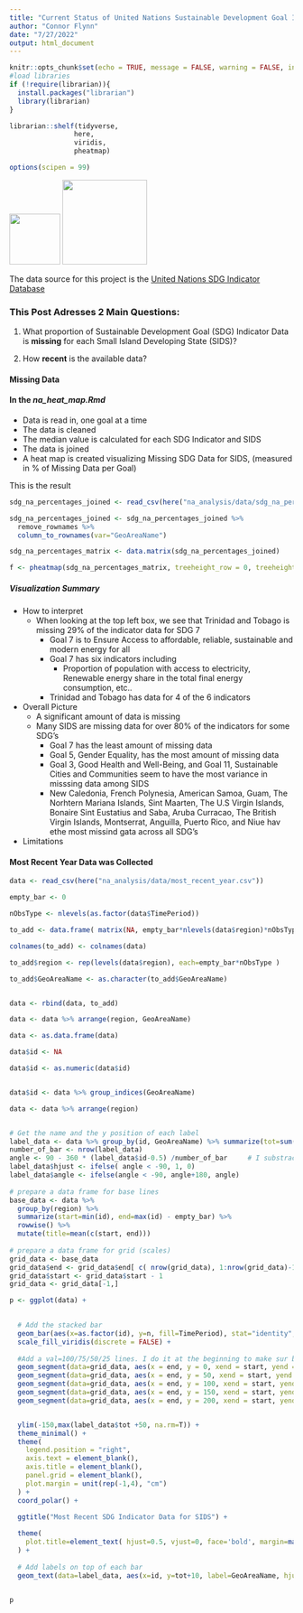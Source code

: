 ```yaml
---
title: "Current Status of United Nations Sustainable Development Goal Indicator Data on Small Island Developing States (SIDS)"
author: "Connor Flynn"
date: "7/27/2022"
output: html_document
---
```


```r
knitr::opts_chunk$set(echo = TRUE, message = FALSE, warning = FALSE, include = FALSE)
#load libraries
if (!require(librarian)){
  install.packages("librarian")
  library(librarian)
}

librarian::shelf(tidyverse,
                here,
                viridis,
                pheatmap)

options(scipen = 99)

```


![](/Users/connorflynn/Documents/SDG/SIDS_SDG_UNSTATS/visualizations/cuh_logo.png){width=90} ![](/Users/connorflynn/Documents/SDG/SIDS_SDG_UNSTATS/visualizations/cifal_logo.png){width=150} 





The data source for this project is the [United Nations SDG Indicator Database](https://unstats.un.org/sdgs/dataportal/database)




### This Post Adresses 2 Main Questions:

1. What proportion of Sustainable Development Goal (SDG) Indicator Data is **missing** for each Small Island Developing State (SIDS)?

2. How **recent** is the available data?





#### Missing Data


#### In the *na_heat_map.Rmd*
  - Data is read in, one goal at a time
  - The data is cleaned
  - The median value is calculated for each SDG Indicator and SIDS 
  - The data is joined
  - A heat map is created visualizing Missing SDG Data for SIDS, (measured in % of Missing Data per Goal)


This is the result


```r
sdg_na_percentages_joined <- read_csv(here("na_analysis/data/sdg_na_percentages_joined.csv"))
```


```r
sdg_na_percentages_joined <- sdg_na_percentages_joined %>% 
  remove_rownames %>% 
  column_to_rownames(var="GeoAreaName")
```


```r
sdg_na_percentages_matrix <- data.matrix(sdg_na_percentages_joined)
```


```r
f <- pheatmap(sdg_na_percentages_matrix, treeheight_row = 0, treeheight_col = 0, display_numbers = TRUE, fontsize_number = 6, angle_col = 45, na_col = "red", main = "Missing SDG Data for SIDS, (measured in % of Missing Data per Goal)")
```


##### Visualization Summary 
  - How to interpret
    - When looking at the top left box, we see that Trinidad and Tobago is missing 29% of the indicator data for SDG 7
      - Goal 7 is to Ensure Access to affordable, reliable, sustainable and modern energy for all
      - Goal 7 has six indicators including
        - Proportion of population with access to electricity, Renewable energy share in the total final energy consumption, etc..
      - Trinidad and Tobago has data for 4 of the 6 indicators
  - Overall Picture
    - A significant amount of data is missing
    - Many SIDS are missing data for over 80% of the indicators for some SDG's
      - Goal 7 has the least amount of missing data
      - Goal 5, Gender Equality, has the most amount of missing data
      - Goal 3, Good Health and Well-Being, and Goal 11, Sustainable Cities and Communities seem to have the most variance in misssing data among SIDS
      - New Caledonia, French Polynesia, American Samoa, Guam, The Norhtern Mariana Islands, Sint Maarten, The U.S Virgin Islands, Bonaire Sint Eustatius and Saba, Aruba Curracao, The British Virgin Islands, Montserrat, Anguilla, Puerto Rico, and Niue hav ethe most missind gata across all SDG's
  - Limitations







#### Most Recent Year Data was Collected

```r
data <- read_csv(here("na_analysis/data/most_recent_year.csv"))
```



```r

empty_bar <- 0

nObsType <- nlevels(as.factor(data$TimePeriod))

to_add <- data.frame( matrix(NA, empty_bar*nlevels(data$region)*nObsType, ncol(data)))

colnames(to_add) <- colnames(data)

to_add$region <- rep(levels(data$region), each=empty_bar*nObsType )

to_add$GeoAreaName <- as.character(to_add$GeoAreaName)


data <- rbind(data, to_add)

data <- data %>% arrange(region, GeoAreaName)

data <- as.data.frame(data)

data$id <- NA

data$id <- as.numeric(data$id)


data$id <- data %>% group_indices(GeoAreaName)

data <- data %>% arrange(region)



```


```r
# Get the name and the y position of each label
label_data <- data %>% group_by(id, GeoAreaName) %>% summarize(tot=sum(n))
number_of_bar <- nrow(label_data)
angle <- 90 - 360 * (label_data$id-0.5) /number_of_bar     # I substract 0.5 because the letter must have the angle of the center of the bars. Not extreme right(1) or extreme left (0)
label_data$hjust <- ifelse( angle < -90, 1, 0)
label_data$angle <- ifelse(angle < -90, angle+180, angle)
 
# prepare a data frame for base lines
base_data <- data %>% 
  group_by(region) %>% 
  summarize(start=min(id), end=max(id) - empty_bar) %>% 
  rowwise() %>% 
  mutate(title=mean(c(start, end)))
 
# prepare a data frame for grid (scales)
grid_data <- base_data
grid_data$end <- grid_data$end[ c( nrow(grid_data), 1:nrow(grid_data)-1)] + 1
grid_data$start <- grid_data$start - 1
grid_data <- grid_data[-1,]


```

```r
p <- ggplot(data) +

  
  # Add the stacked bar
  geom_bar(aes(x=as.factor(id), y=n, fill=TimePeriod), stat="identity", alpha=0.5) +
  scale_fill_viridis(discrete = FALSE) +
  
  #Add a val=100/75/50/25 lines. I do it at the beginning to make sur barplots are OVER it.
  geom_segment(data=grid_data, aes(x = end, y = 0, xend = start, yend = 0), colour = "grey", alpha=1, size=0.3 , inherit.aes = FALSE ) +
  geom_segment(data=grid_data, aes(x = end, y = 50, xend = start, yend = 50), colour = "grey", alpha=1, size=0.3 , inherit.aes = FALSE ) +
  geom_segment(data=grid_data, aes(x = end, y = 100, xend = start, yend = 100), colour = "grey", alpha=1, size=0.3 , inherit.aes = FALSE ) +
  geom_segment(data=grid_data, aes(x = end, y = 150, xend = start, yend = 150), colour = "grey", alpha=1, size=0.3 , inherit.aes = FALSE ) +
  geom_segment(data=grid_data, aes(x = end, y = 200, xend = start, yend = 200), colour = "grey", alpha=1, size=0.3 , inherit.aes = FALSE ) +


  ylim(-150,max(label_data$tot +50, na.rm=T)) +
  theme_minimal() +
  theme(
    legend.position = "right",
    axis.text = element_blank(),
    axis.title = element_blank(),
    panel.grid = element_blank(),
    plot.margin = unit(rep(-1,4), "cm")
  ) +
  coord_polar() +
  
  ggtitle("Most Recent SDG Indicator Data for SIDS") +

  theme(
    plot.title=element_text( hjust=0.5, vjust=0, face='bold', margin=margin(t=40,b=-30))
  ) +
  
  # Add labels on top of each bar
  geom_text(data=label_data, aes(x=id, y=tot+10, label=GeoAreaName, hjust=hjust), color="black", fontface="bold",alpha=0.6, size=2.5, angle= label_data$angle, inherit.aes = TRUE) 
  

```



```r
p
```

